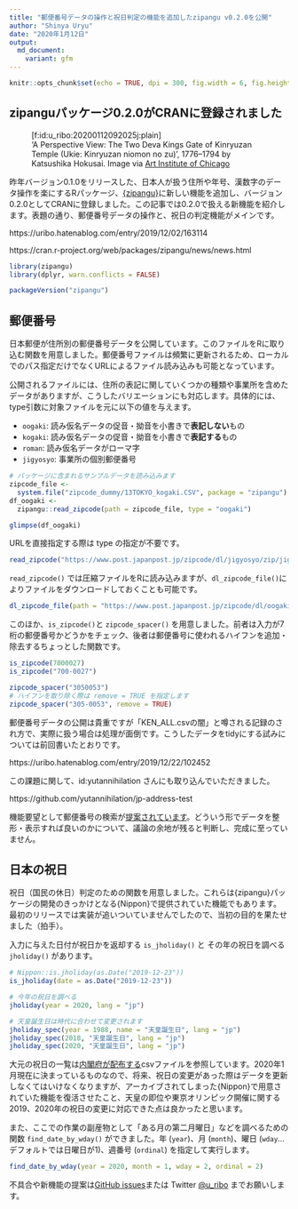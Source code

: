 ```yaml
---
title: "郵便番号データの操作と祝日判定の機能を追加したzipangu v0.2.0を公開"
author: "Shinya Uryu"
date: "2020年1月12日"
output: 
  md_document:
    variant: gfm
---
```


```r
knitr::opts_chunk$set(echo = TRUE, dpi = 300, fig.width = 6, fig.height = 5)
```

## zipanguパッケージ0.2.0がCRANに登録されました

<figure class="figure-image figure-image-fotolife">[f:id:u_ribo:20200112092025j:plain]<figcaption>'A Perspective View: The Two Deva Kings Gate of Kinryuzan Temple (Ukie: Kinryuzan niomon no zu)', 1776–1794 by Katsushika Hokusai. Image via <a href='https://www.artic.eduhttps://www.artic.edu/artworks/149104/a-perspective-view-the-two-deva-kings-gate-of-kinryuzan-temple-ukie-kinryuzan-niomon-no-zu'>Art Institute of Chicago</a></figcaption></figure>

昨年バージョン0.1.0をリリースした、日本人が扱う住所や年号、漢数字のデータ操作を楽にするRパッケージ、[{zipangu}](https://github.com/uribo/zipangu)に新しい機能を追加し、バージョン0.2.0としてCRANに登録しました。この記事では0.2.0で扱える新機能を紹介します。表題の通り、郵便番号データの操作と、祝日の判定機能がメインです。

https://uribo.hatenablog.com/entry/2019/12/02/163114

https://cran.r-project.org/web/packages/zipangu/news/news.html

```r
library(zipangu)
library(dplyr, warn.conflicts = FALSE)
```

```r
packageVersion("zipangu")
```


## 郵便番号

日本郵便が住所別の郵便番号データを公開しています。このファイルをRに取り込む関数を用意しました。郵便番号ファイルは頻繁に更新されるため、ローカルでのパス指定だけでなくURLによるファイル読み込みも可能となっています。

公開されるファイルには、住所の表記に関していくつかの種類や事業所を含めたデータがありますが、こうしたバリエーションにも対応します。具体的には、type引数に対象ファイルを元に以下の値を与えます。

- `oogaki`: 読み仮名データの促音・拗音を小書きで**表記しない**もの
- `kogaki`: 読み仮名データの促音・拗音を小書きで**表記する**もの
- `roman`: 読み仮名データがローマ字
- `jigyosyo`: 事業所の個別郵便番号

```r
# パッケージに含まれるサンプルデータを読み込みます
zipcode_file <- 
  system.file("zipcode_dummy/13TOKYO_kogaki.CSV", package = "zipangu")
df_oogaki <- 
  zipangu::read_zipcode(path = zipcode_file, type = "oogaki")
```

```r
glimpse(df_oogaki)
```

URLを直接指定する際は type の指定が不要です。

```r
read_zipcode("https://www.post.japanpost.jp/zipcode/dl/jigyosyo/zip/jigyosyo.zip")
```

`read_zipcode()` では圧縮ファイルをRに読み込みますが、`dl_zipcode_file()`によりファイルをダウンロードしておくことも可能です。

```r
dl_zipcode_file(path = "https://www.post.japanpost.jp/zipcode/dl/oogaki/zip/02aomori.zip")
```

このほか、`is_zipcode()`と `zipcode_spacer()` を用意しました。前者は入力が7桁の郵便番号かどうかをチェック、後者は郵便番号に使われるハイフンを追加・除去するちょっとした関数です。

```r
is_zipcode(7000027)
is_zipcode("700-0027")
```

```r
zipcode_spacer("3050053")
# ハイフンを取り除く際は remove = TRUE を指定します
zipcode_spacer("305-0053", remove = TRUE)
```

郵便番号データの公開は貴重ですが「KEN_ALL.csvの闇」と噂される記録のされ方で、実際に扱う場合は処理が面倒です。こうしたデータをtidyにする試みについては前回書いたとおりです。

https://uribo.hatenablog.com/entry/2019/12/22/102452

この課題に関して、id:yutannihilation さんにも取り込んでいただきました。

https://github.com/yutannihilation/jp-address-test

機能要望として郵便番号の検索が[提案されています](https://github.com/uribo/zipangu/issues/5)。どういう形でデータを整形・表示すれば良いのかについて、議論の余地が残ると判断し、完成に至っていません。


## 日本の祝日

祝日（国民の休日）判定のための関数を用意しました。これらは{zipangu}パッケージの開発のきっかけとなる{Nippon}で提供されていた機能でもあります。最初のリリースでは実装が追いついていませんでしたので、当初の目的を果たせました（拍手）。

入力に与えた日付が祝日かを返却する `is_jholiday()` と その年の祝日を調べる `jholiday()` があります。

```r
# Nippon::is.jholiday(as.Date("2019-12-23"))
is_jholiday(date = as.Date("2019-12-23"))
```

```r
# 今年の祝日を調べる
jholiday(year = 2020, lang = "jp")

# 天皇誕生日は時代に合わせて変更されます
jholiday_spec(year = 1988, name = "天皇誕生日", lang = "jp")
jholiday_spec(2018, "天皇誕生日", lang = "jp")
jholiday_spec(2020, "天皇誕生日", lang = "jp")
```

大元の祝日の一覧は[内閣府が配布する](https://www8.cao.go.jp/chosei/shukujitsu/gaiyou.html)csvファイルを参照しています。2020年1月現在に決まっているものなので、将来、祝日の変更があった際はデータを更新しなくてはいけなくなりますが、アーカイブされてしまった{Nippon}で用意されていた機能を復活させたこと、天皇の即位や東京オリンピック開催に関する2019、2020年の祝日の変更に対応できた点は良かったと思います。

また、ここでの作業の副産物として「ある月の第二月曜日」などを調べるための関数 `find_date_by_wday()` ができました。年 (`year`)、月 (`month`)、曜日 (`wday`... デフォルトでは日曜日が1)、週番号 (`ordinal`) を指定して実行します。

```r
find_date_by_wday(year = 2020, month = 1, wday = 2, ordinal = 2)
```

不具合や新機能の提案は[GitHub issues](https://github.com/uribo/zipangu/issues)または Twitter [@u_ribo](http://twitter.com/u_ribo) までお願いします。
